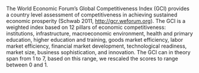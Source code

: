 The World Economic Forum's Global Competitiveness Index (GCI) provides a country level assessment of competitiveness in achieving sustained economic prosperity (Schwab 2011, [http://gcr.weforum.org](http://gcr.weforum.org)). The GCI is a weighted index based on 12 pillars of economic competitiveness: institutions, infrastructure, macroeconomic environment, health and primary education, higher education and training, goods market efficiency, labor market efficiency, financial market development, technological readiness, market size, business sophistication, and innovation. The GCI can in theory span from 1 to 7, based on this range, we rescaled the scores to range between 0 and 1.